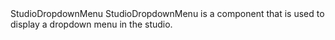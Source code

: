 
<Meta of={StudioDropdownMenuStories} />

<Heading level={1} size='small'>
  StudioDropdownMenu
</Heading>
<Paragraph>
  StudioDropdownMenu is a component that is used to display a dropdown menu in the studio.
</Paragraph>

<Canvas of={StudioDropdownMenuStories.Preview} />
